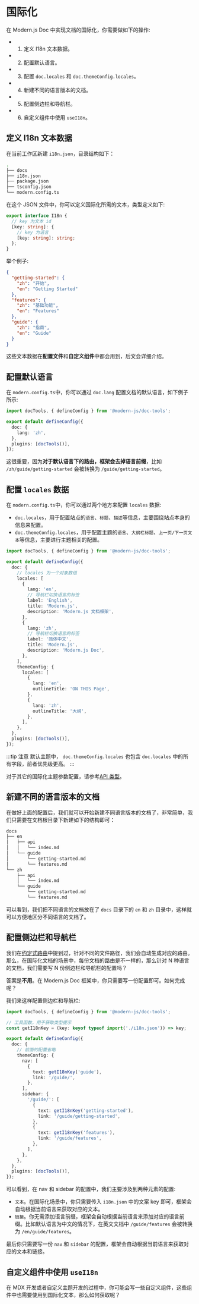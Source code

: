 # 国际化

在 Modern.js Doc 中实现文档的国际化，你需要做如下的操作:

- 1. 定义 I18n 文本数据。
- 2. 配置默认语言。
- 3. 配置 `doc.locales` 和 `doc.themeConfig.locales`。
- 4. 新建不同的语言版本的文档。
- 5. 配置侧边栏和导航栏。
- 6. 自定义组件中使用 `useI18n`。

## 定义 I18n 文本数据

在当前工作区新建 `i18n.json`，目录结构如下：

```bash {15}
.
├── docs
├── i18n.json
├── package.json
├── tsconfig.json
└── modern.config.ts
```

在这个 JSON 文件中，你可以定义国际化所需的文本，类型定义如下:

```ts
export interface I18n {
  // key 为文本 id
  [key: string]: {
    // key 为语言
    [key: string]: string;
  };
}
```

举个例子:

```json title="i18n.json"
{
  "getting-started": {
    "zh": "开始",
    "en": "Getting Started"
  },
  "features": {
    "zh": "基础功能",
    "en": "Features"
  },
  "guide": {
    "zh": "指南",
    "en": "Guide"
  }
}
```

这些文本数据在**配置文件**和**自定义组件**中都会用到，后文会详细介绍。

## 配置默认语言

在 `modern.config.ts`中，你可以通过 `doc.lang` 配置文档的默认语言，如下例子所示:

```ts title="modern.config.ts"
import docTools, { defineConfig } from '@modern-js/doc-tools';

export default defineConfig({
  doc: {
    lang: 'zh',
  },
  plugins: [docTools()],
});
```

这很重要，因为**对于默认语言下的路由，框架会去掉语言前缀**，比如 `/zh/guide/getting-started` 会被转换为 `/guide/getting-started`。

## 配置 `locales` 数据

在 `modern.config.ts`中，你可以通过两个地方来配置 `locales` 数据:

- `doc.locales`，用于配置站点的`语言`、`标题`、`描述`等信息，主要围绕站点本身的信息来配置。
- `doc.themeConfig.locales`，用于配置主题的`语言`、`大纲栏标题`、`上一页/下一页文本`等信息，主要进行主题相关的配置。

```ts title="modern.config.ts"
import docTools, { defineConfig } from '@modern-js/doc-tools';

export default defineConfig({
  doc: {
    // locales 为一个对象数组
    locales: [
      {
        lang: 'en',
        // 导航栏切换语言的标签
        label: 'English',
        title: 'Modern.js',
        description: 'Modern.js 文档框架',
      },
      {
        lang: 'zh',
        // 导航栏切换语言的标签
        label: '简体中文',
        title: 'Modern.js',
        description: 'Modern.js Doc',
      },
    ],
    themeConfig: {
      locales: [
        {
          lang: 'en',
          outlineTitle: 'ON THIS Page',
        },
        {
          lang: 'zh',
          outlineTitle: '大纲',
        },
      ],
    },
  },
  plugins: [docTools()],
});
```

:::tip 注意
默认主题中， `doc.themeConfig.locales` 也包含 `doc.locales` 中的所有字段，前者优先级更高。
:::

对于其它的国际化主题参数配置，请参考[API 类型](/api/config-theme#locales)。

## 新建不同的语言版本的文档

在做好上面的配置后，我们就可以开始新建不同语言版本的文档了，非常简单，我们只需要在文档根目录下新建如下的结构即可：

```bash
docs
├── en
│   ├── api
│   │   └── index.md
│   └── guide
│       └── getting-started.md
│       └── features.md
└── zh
    ├── api
    │   └── index.md
    └── guide
        └── getting-started.md
        └── features.md
```

可以看到，我们把不同语言的文档放在了 `docs` 目录下的 `en` 和 `zh` 目录中，这样就可以方便地区分不同语言的文档了。

## 配置侧边栏和导航栏

我们在[约定式路由](/guide/basic/conventional-route)中提到过，针对不同的文件路径，我们会自动生成对应的路由。那么，在国际化文档的场景中，每份文档的路由是不一样的，那么针对 N 种语言的文档，我们需要写 N 份侧边栏和导航栏的配置吗？

答案是**不用**。在 Modern.js Doc 框架中，你只需要写一份配置即可。如何完成呢？

我们来这样配置侧边栏和导航栏:

```ts title="modern.config.ts"
import docTools, { defineConfig } from '@modern-js/doc-tools';

// 工具函数，用于获取类型提示
const getI18nKey = (key: keyof typeof import('./i18n.json')) => key;

export default defineConfig({
  doc: {
    // 前面的配置省略
    themeConfig: {
      nav: [
        {
          text: getI18nKey('guide'),
          link: '/guide/',
        },
      ],
      sidebar: {
        '/guide/': [
          {
            text: getI18nKey('getting-started'),
            link: '/guide/getting-started',
          },
          {
            text: getI18nKey('features'),
            link: '/guide/features',
          },
        ],
      },
    },
  },
  plugins: [docTools()],
});
```

可以看到，在 nav 和 sidebar 的配置中，我们主要涉及到两种元素的配置:

- `文本`。在国际化场景中，你只需要传入 `i18n.json` 中的文案 key 即可，框架会自动根据当前语言来获取对应的文本。
- `链接`。你无需添加语言前缀，框架会自动根据当前语言来添加对应的语言前缀。比如默认语言为中文的情况下，在英文文档中 `/guide/features` 会被转换为 `/en/guide/features`。

最后你只需要写一份 `nav` 和 `sidebar` 的配置，框架会自动根据当前语言来获取对应的文本和链接。

## 自定义组件中使用 `useI18n`

在 MDX 开发或者自定义主题开发的过程中，你可能会写一些自定义组件，这些组件中也需要使用到国际化文本，那么如何获取呢？


<UseI18n />
